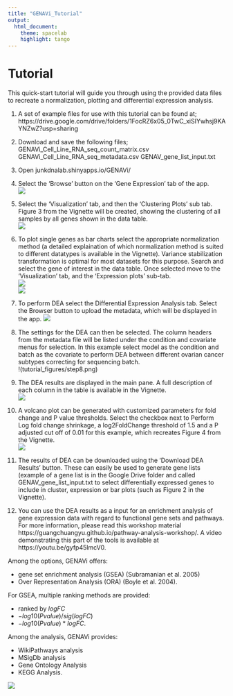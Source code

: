 ```yaml
---
title: "GENAVi_Tutorial"
output:
  html_document:
    theme: spacelab
    highlight: tango
---
```


# Tutorial 

This quick-start tutorial will guide you through using the provided data files to recreate a normalization, plotting and differential expression analysis.  

1.	A set of example files for use with this tutorial can be found at;
https://drive.google.com/drive/folders/1FocRZ6x05_0TwC_xiSIYwhsj9KAYNZwZ?usp=sharing

2.	Download and save the following files;
GENAVi_Cell_Line_RNA_seq_count_matrix.csv
GENAVi_Cell_Line_RNA_seq_metadata.csv
GENAV_gene_list_input.txt

3.	Open junkdnalab.shinyapps.io/GENAVi/

4.	Select the ‘Browse’ button on the ‘Gene Expression’ tab of the app.  
![](tutorial_figures/step4.png)  

5.	Select the ‘Visualization’ tab, and then the ‘Clustering Plots’ sub tab. Figure 3 from the Vignette will be created, showing the clustering of all samples by all genes shown in the data table.  
![](tutorial_figures/step5.png)  

6.	To plot single genes as bar charts select the appropriate normalization method (a detailed explaination of which normalization method is suited to different datatypes is available in the Vignette). Variance stabilization transformation is optimal for most datasets for this purpose. Search and select the gene of interest in the data table. Once selected move to the ‘Visualization’ tab, and the ‘Expression plots’ sub-tab.  
![](tutorial_figures/step6a.png)  
![](tutorial_figures/step6b.png)  

7.	To perform DEA select the Differential Expression Analysis tab. Select the Browser button to upload the metadata, which will be displayed in the app. 
![](tutorial_figures/step7.png)  

8.	The settings for the DEA can then be selected. The column headers from the metadata file will be listed under the condition and covariate menus for selection. In this example select model as the condition and batch as the covariate to perform DEA between different ovarian cancer subtypes correcting for sequencing batch.  
!(tutorial_figures/step8.png)  

9.	The DEA results are displayed in the main pane. A full description of each column in the table is available in the Vignette.  
![](tutorial_figures/step9.png)  

10.	A volcano plot can be generated with customized parameters for fold change and P value thresholds. Select the checkbox next to Perform Log fold change shrinkage, a log2FoldChange threshold of 1.5 and a P adjusted cut off of 0.01 for this example, which recreates Figure 4 from the Vignette.  
![](tutorial_figures/step10.png)  

11.	The results of DEA can be downloaded using the ‘Download DEA Results’ button. These can easily be used to generate gene lists (example of a gene list is in the Google Drive folder and called GENAV_gene_list_input.txt to select differentially expressed genes to include in cluster, expression or bar plots (such as Figure 2 in the Vignette). 

12. You can use the DEA results as a input for an  enrichment analysis of gene expression data with regard to functional gene sets and pathways. For more information, please read this workshop material https://guangchuangyu.github.io/pathway-analysis-workshop/.  A video demonstrating this part of the tools is available at https://youtu.be/gyfp45lmcV0.

Among the options, GENAVi offers: 

  - gene set enrichment analysis (GSEA) (Subramanian et al. 2005)  
  - Over Representation Analysis (ORA) (Boyle et al. 2004). 

For GSEA, multiple ranking methods are provided: 

  * ranked by $logFC$ 
  * $-log10(Pvalue)/sig(logFC)$ 
  * $-log10(Pvalue) * logFC$. 

Among the analysis, GENAVi provides: 

  * WikiPathways analysis
  * MSigDb analysis
  * Gene Ontology Analysis 
  * KEGG Analysis. 


![](tutorial_figures/step12.png)  
